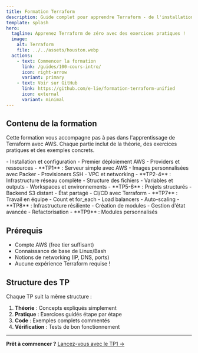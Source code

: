 ```yaml
---
title: Formation Terraform
description: Guide complet pour apprendre Terraform - de l'installation aux modules avancés
template: splash
hero:
  tagline: Apprenez Terraform de zéro avec des exercices pratiques !
  image:
    alt: Terraform
    file: ../../assets/houston.webp
  actions:
    - text: Commencer la formation
      link: /guides/100-cours-intro/
      icon: right-arrow
      variant: primary
    - text: Voir sur GitHub
      link: https://github.com/e-lie/formation-terraform-unified
      icon: external
      variant: minimal
---
```



## Contenu de la formation

Cette formation vous accompagne pas à pas dans l'apprentissage de Terraform avec AWS. Chaque partie inclut de la théorie, des exercices pratiques et des exemples concrets.

<CardGrid stagger>
	<Card title="🚀 Bases de Terraform" icon="rocket">
		- Installation et configuration
		- Premier déploiement AWS
		- Providers et ressources
		- **TP1** : Serveur simple avec AWS
	</Card>
	<Card title="🔧 Configuration avancée" icon="setting">
		- Images personnalisées avec Packer
		- Provisioners SSH
		- VPC et networking
		- **TP2-4** : Infrastructure réseau complète
	</Card>
	<Card title="📁 Organisation des projets" icon="open-book">
		- Structure des fichiers
		- Variables et outputs
		- Workspaces et environnements
		- **TP5-6** : Projets structurés
	</Card>
	<Card title="🤝 Collaboration" icon="github">
		- Backend S3 distant
		- État partagé
		- CI/CD avec Terraform
		- **TP7** : Travail en équipe
	</Card>
	<Card title="⚡ Haute disponibilité" icon="star">
		- Count et for_each
		- Load balancers
		- Auto-scaling
		- **TP8** : Infrastructure résiliente
	</Card>
	<Card title="🧩 Modules et réutilisabilité" icon="puzzle">
		- Création de modules
		- Gestion d'état avancée
		- Refactorisation
		- **TP9** : Modules personnalisés
	</Card>
</CardGrid>

## Prérequis

- Compte AWS (free tier suffisant)
- Connaissance de base de Linux/Bash
- Notions de networking (IP, DNS, ports)
- Aucune expérience Terraform requise !

## Structure des TP

Chaque TP suit la même structure :
1. **Théorie** : Concepts expliqués simplement
2. **Pratique** : Exercices guidés étape par étape
3. **Code** : Exemples complets commentés
4. **Vérification** : Tests de bon fonctionnement

---

**Prêt à commencer ?** [Lancez-vous avec le TP1 →](/guides/100-cours-intro/)